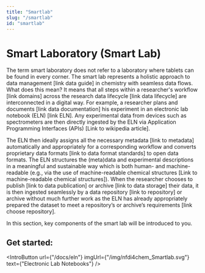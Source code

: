 ```yaml
---
title: "Smartlab"
slug: "/smartlab"
id: "smartlab"
---
```




# Smart Laboratory (Smart Lab)


The term smart laboratory does not refer to a laboratory where tablets can be found in every corner. The smart lab represents a holistic approach to data management [link data guide] in chemistry with seamless data flows. What does this mean? It means that all steps within a researcher's workflow [link domains] across the research data lifecycle [link data lifecycle] are interconnected in a digital way. For example, a researcher plans and documents [link data documentation] his experiment in an electronic lab notebook (ELN) [link ELN]. Any experimental data from devices such as spectrometers are then directly ingested by the ELN via Application Programming Interfaces (APIs) [Link to wikipedia article]. 

The ELN then ideally assigns all the necessary metadata [link to metadata] automatically and appropriately for a corresponding workflow and converts proprietary data formats [link to data format standards] to open data formats. The ELN structures the (meta)data and experimental descriptions in a meaningful and sustainable way which is both human- and machine-readable (e.g., via the use of machine-readable chemical structures [Link to machine-readable chemical structures]). When the researcher chooses to publish [link to data publication] or archive [link to data storage] their data, it is then ingested seamlessly by a data repository [link to repository] or archive without much further work as the ELN has already appropriately prepared the dataset to meet a repository’s or archive’s requirements [link choose repository]. 

In this section, key components of the smart lab will be introduced to you.

## Get started:

<IntroButton url={"/docs/eln"} imgUrl={"/img/nfdi4chem_Smartlab.svg"} text={"Electronic Lab Notebooks"} />

